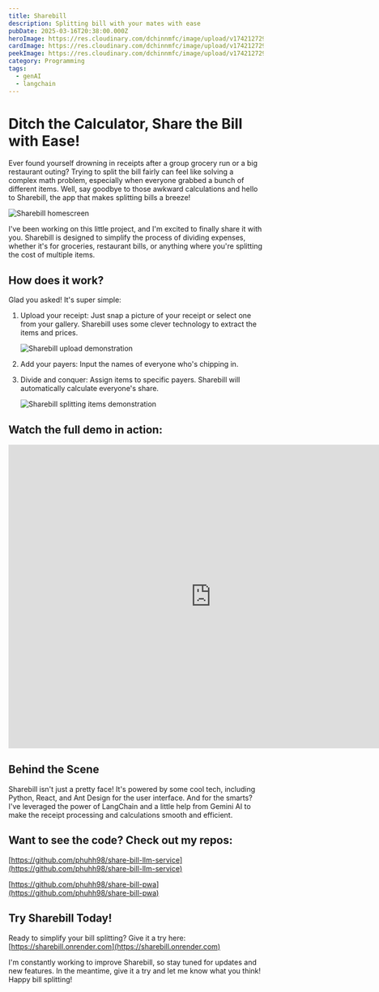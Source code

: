 ```yaml
---
title: Sharebill
description: Splitting bill with your mates with ease
pubDate: 2025-03-16T20:38:00.000Z
heroImage: https://res.cloudinary.com/dchinnmfc/image/upload/v1742127297/no_human_face_image_with_a_hand_that_hold_many_receipts_hrjrit.jpg
cardImage: https://res.cloudinary.com/dchinnmfc/image/upload/v1742127297/no_human_face_image_with_a_hand_that_hold_many_receipts_hrjrit.jpg
peekImage: https://res.cloudinary.com/dchinnmfc/image/upload/v1742127297/no_human_face_image_with_a_hand_that_hold_many_receipts_hrjrit.jpg
category: Programming
tags:
  - genAI
  - langchain
---
```


# Ditch the Calculator, Share the Bill with Ease!

Ever found yourself drowning in receipts after a group grocery run or a big restaurant outing? Trying to split the bill fairly can feel like solving a complex math problem, especially when everyone grabbed a bunch of different items. Well, say goodbye to those awkward calculations and hello to Sharebill, the app that makes splitting bills a breeze!

![Sharebill homescreen](https://res.cloudinary.com/dchinnmfc/image/upload/v1742127323/Upload_jhfwqp.png "Sharebill homescreen")

I've been working on this little project, and I'm excited to finally share it with you. Sharebill is designed to simplify the process of dividing expenses, whether it's for groceries, restaurant bills, or anything where you're splitting the cost of multiple items.

## How does it work?

Glad you asked! It's super simple:

1. Upload your receipt: Just snap a picture of your receipt or select one from your gallery. Sharebill uses some clever technology to extract the items and prices.

   ![Sharebill upload demonstration](https://res.cloudinary.com/dchinnmfc/image/upload/v1742127325/upload-to-list-gif_dyrba8.gif "Sharebill upload demonstration")

2. Add your payers: Input the names of everyone who's chipping in.
3. Divide and conquer: Assign items to specific payers. Sharebill will automatically calculate everyone's share.

   ![Sharebill splitting items demonstration](https://res.cloudinary.com/dchinnmfc/image/upload/v1742127324/split-bill-gif_quukr7.gif "Sharebill splitting items demonstration")

## Watch the full demo in action:

<iframe
  allow="accelerometer; autoplay; clipboard-write; encrypted-media; gyroscope; picture-in-picture; web-share"
  allowfullscreen
  frameborder="0"
  height="600"
  referrerpolicy="strict-origin-when-cross-origin"
  src="https://www.youtube.com/embed/UTagmB29_e0?si=0xwpjSMGqZ2X6U1c"
  title="YouTube video player"
  width="800"
></iframe>

## Behind the Scene

Sharebill isn't just a pretty face! It's powered by some cool tech, including Python, React, and Ant Design for the user interface. And for the smarts? I've leveraged the power of LangChain and a little help from Gemini AI to make the receipt processing and calculations smooth and efficient.

## Want to see the code? Check out my repos:

[https://github.com/phuhh98/share-bill-llm-service](https://github.com/phuhh98/share-bill-llm-service)

[https://github.com/phuhh98/share-bill-pwa](https://github.com/phuhh98/share-bill-pwa)

## Try Sharebill Today!

Ready to simplify your bill splitting? Give it a try here:
[https://sharebill.onrender.com](https://sharebill.onrender.com)

I'm constantly working to improve Sharebill, so stay tuned for updates and new features. In the meantime, give it a try and let me know what you think! Happy bill splitting!
